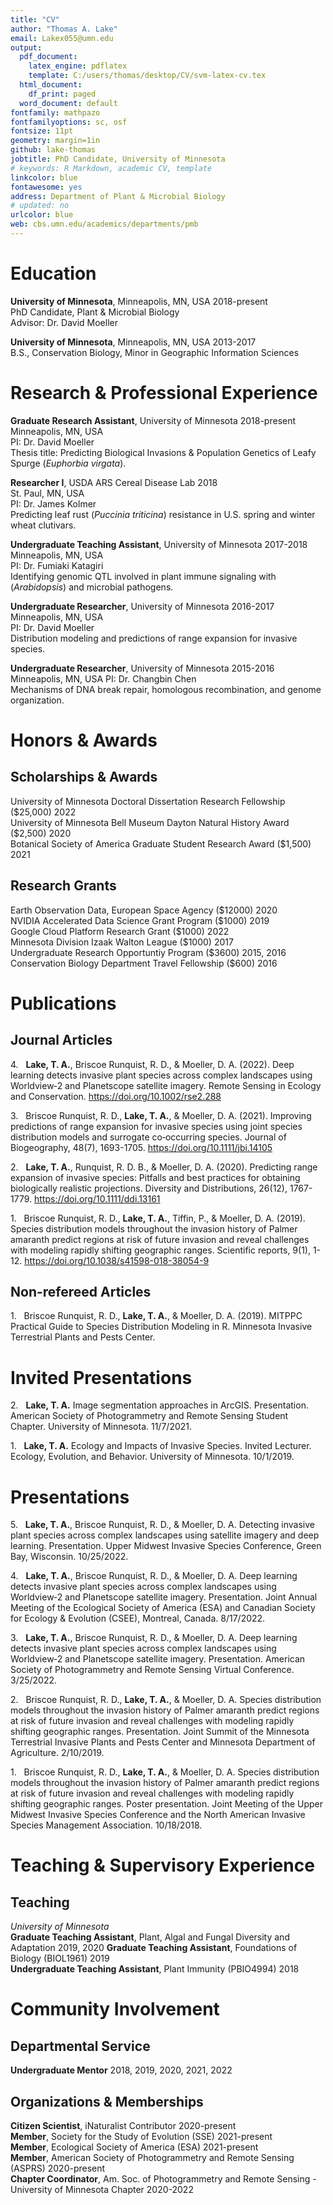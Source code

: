 ```yaml
---
title: "CV"
author: "Thomas A. Lake"
email: Lakex055@umn.edu
output:
  pdf_document:
    latex_engine: pdflatex
    template: C:/users/thomas/desktop/CV/svm-latex-cv.tex
  html_document:
    df_print: paged
  word_document: default
fontfamily: mathpazo
fontfamilyoptions: sc, osf
fontsize: 11pt
geometry: margin=1in
github: lake-thomas
jobtitle: PhD Candidate, University of Minnesota
# keywords: R Markdown, academic CV, template
linkcolor: blue
fontawesome: yes
address: Department of Plant & Microbial Biology
# updated: no
urlcolor: blue
web: cbs.umn.edu/academics/departments/pmb
---
```

<!-- I am using Steven V. Miller's CV template, available here: https://github.com/svmiller/svm-r-markdown-templates
Thank you Steve! -->

# Education
**University of Minnesota**, Minneapolis, MN, USA \hfill 2018-present  
PhD Candidate, Plant & Microbial Biology  
Advisor: Dr. David Moeller

**University of Minnesota**, Minneapolis, MN, USA \hfill 2013-2017   
B.S., Conservation Biology, Minor in Geographic Information Sciences
\vspace{4pt}


# Research & Professional Experience
**Graduate Research Assistant**, University of Minnesota \hfill 2018-present  
Minneapolis, MN, USA  
PI: Dr. David Moeller  
Thesis title:  Predicting Biological Invasions & Population Genetics of Leafy Spurge (*Euphorbia virgata*).
  
**Researcher I**, USDA ARS Cereal Disease Lab \hfill 2018  
St. Paul, MN, USA  
PI: Dr. James Kolmer  
Predicting leaf rust (*Puccinia triticina*) resistance in U.S. spring and winter wheat clutivars.

**Undergraduate Teaching Assistant**, University of Minnesota \hfill 2017-2018  
Minneapolis, MN, USA  
PI: Dr. Fumiaki Katagiri  
Identifying genomic QTL involved in plant immune signaling with (*Arabidopsis*) and microbial pathogens.

**Undergraduate Researcher**, University of Minnesota \hfill 2016-2017  
Minneapolis, MN, USA  
PI: Dr. David Moeller  
Distribution modeling and predictions of range expansion for invasive species.

**Undergraduate Researcher**, University of Minnesota \hfill 2015-2016  
Minneapolis, MN, USA
PI: Dr. Changbin Chen  
Mechanisms of DNA break repair, homologous recombination, and genome organization.
\vspace{4pt}


# Honors & Awards
## Scholarships & Awards
University of Minnesota Doctoral Dissertation Research Fellowship ($25,000) \hfill 2022  
University of Minnesota Bell Museum Dayton Natural History Award ($2,500) \hfill 2020  
Botanical Society of America Graduate Student Research Award ($1,500) \hfill 2021


## Research Grants
Earth Observation Data, European Space Agency ($12000) \hfill 2020  
NVIDIA Accelerated Data Science Grant Program ($1000) \hfill 2019  
Google Cloud Platform Research Grant ($1000) \hfill 2022  
Minnesota Division Izaak Walton League ($1000) \hfill 2017  
Undergraduate Research Opportuntiy Program ($3600) \hfill 2015, 2016  
Conservation Biology Department Travel Fellowship ($600) \hfill 2016  
\vspace{4pt}



# Publications
## Journal Articles
4\.&nbsp;&nbsp;
**Lake, T. A.**, Briscoe Runquist, R. D., & Moeller, D. A. (2022). Deep learning detects invasive plant species across complex landscapes using Worldview‐2 and Planetscope satellite imagery. Remote Sensing in Ecology and Conservation. [https://doi.org/10.1002/rse2.288](https://zslpublications.onlinelibrary.wiley.com/doi/full/10.1002/rse2.288)

3\.&nbsp;&nbsp;
Briscoe Runquist, R. D., **Lake, T. A.**, & Moeller, D. A. (2021). Improving predictions of range expansion for invasive species using joint species distribution models and surrogate co‐occurring species. Journal of Biogeography, 48(7), 1693-1705. [https://doi.org/10.1111/jbi.14105](https://onlinelibrary.wiley.com/doi/full/10.1111/jbi.14105)

2\.&nbsp;&nbsp;
**Lake, T. A.**, Runquist, R. D. B., & Moeller, D. A. (2020). Predicting range expansion of invasive species: Pitfalls and best practices for obtaining biologically realistic projections. Diversity and Distributions, 26(12), 1767-1779. [https://doi.org/10.1111/ddi.13161](https://onlinelibrary.wiley.com/doi/full/10.1111/ddi.13161)

1\.&nbsp;&nbsp;
Briscoe Runquist, R. D., **Lake, T. A.**, Tiffin, P., & Moeller, D. A. (2019). Species distribution models throughout the invasion history of Palmer amaranth predict regions at risk of future invasion and reveal challenges with modeling rapidly shifting geographic ranges. Scientific reports, 9(1), 1-12. [https://doi.org/10.1038/s41598-018-38054-9](https://www.nature.com/articles/s41598-018-38054-9)

## Non-refereed Articles
1\.&nbsp;&nbsp;
Briscoe Runquist, R. D., **Lake, T. A.**, & Moeller, D. A. (2019). MITPPC Practical Guide to Species Distribution Modeling in R. Minnesota Invasive Terrestrial Plants and Pests Center.  
\vspace{4pt}



# Invited Presentations
2\.&nbsp;&nbsp;
**Lake, T. A.** Image segmentation approaches in ArcGIS. Presentation. American Society of Photogrammetry and Remote Sensing Student Chapter. University of Minnesota. 11/7/2021.  

1\.&nbsp;&nbsp;
**Lake, T. A.** Ecology and Impacts of Invasive Species. Invited Lecturer. Ecology, Evolution, and Behavior. University of Minnesota. 10/1/2019.  


# Presentations
5\.&nbsp;&nbsp;
**Lake, T. A.**, Briscoe Runquist, R. D., & Moeller, D. A. Detecting invasive plant species across complex landscapes using satellite imagery and deep learning. Presentation. Upper Midwest Invasive Species Conference, Green Bay, Wisconsin. 10/25/2022.  

4\.&nbsp;&nbsp;
**Lake, T. A.**, Briscoe Runquist, R. D., & Moeller, D. A. Deep learning detects invasive plant species across complex landscapes using Worldview‐2 and Planetscope satellite imagery. Presentation. Joint Annual Meeting of the Ecological Society of America (ESA) and Canadian Society for Ecology & Evolution (CSEE), Montreal, Canada. 8/17/2022.  

3\.&nbsp;&nbsp;
**Lake, T. A.**, Briscoe Runquist, R. D., & Moeller, D. A. Deep learning detects invasive plant species across complex landscapes using Worldview‐2 and Planetscope satellite imagery. Presentation. American Society of Photogrammetry and Remote Sensing Virtual Conference. 3/25/2022.  

2\.&nbsp;&nbsp;
Briscoe Runquist, R. D., **Lake, T. A.**, & Moeller, D. A. Species distribution models throughout the invasion history of Palmer amaranth predict regions at risk of future invasion and reveal challenges with modeling rapidly shifting geographic ranges. Presentation. Joint Summit of the Minnesota Terrestrial Invasive Plants and Pests Center and Minnesota Department of Agriculture. 2/10/2019.  

1\.&nbsp;&nbsp; 
Briscoe Runquist, R. D., **Lake, T. A.**, & Moeller, D. A. Species distribution models throughout the invasion history of Palmer amaranth predict regions at risk of future invasion and reveal challenges with modeling rapidly shifting geographic ranges. Poster presentation. Joint Meeting of the Upper Midwest Invasive Species Conference and the North American Invasive Species Management Association. 10/18/2018.  
\vspace{4pt}

# Teaching & Supervisory Experience
## Teaching
*University of Minnesota*  
**Graduate Teaching Assistant**, Plant, Algal and Fungal Diversity and Adaptation \hfill 2019, 2020
**Graduate Teaching Assistant**, Foundations of Biology (BIOL1961) \hfill 2019  
**Undergraduate Teaching Assistant**, Plant Immunity (PBIO4994) \hfill 2018  
\vspace{4pt}


# Community Involvement

## Departmental Service
**Undergraduate Mentor** 2018, 2019, 2020, 2021, 2022

## Organizations & Memberships
**Citizen Scientist**, iNaturalist Contributor \hfill 2020-present  
**Member**, Society for the Study of Evolution (SSE)  \hfill 2021-present  
**Member**, Ecological Society of America (ESA)  \hfill 2021-present  
**Member**, American Society of Photogrammetry and Remote Sensing (ASPRS)  \hfill 2020-present    
**Chapter Coordinator**, Am. Soc. of Photogrammetry and Remote Sensing - University of Minnesota Chapter  \hfill 2020-2022  


<!-- ## Skills -->
<!-- **Languages and Frameworks**: R (including base, tidyverse, modelling, visualization), Github, Markdown, Python, SQL, HTML, Bash -->
<!-- **Code**: R, python, html, bash -->
<!-- **Statistics**: Linear models, mixed models, foundational statistics (e.g. anovas,  etc), machine learning. -->
<!-- Version control (git/Github), High performance computing, Data management -->